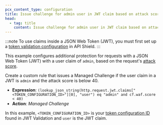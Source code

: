```yaml
---
pcx_content_type: configuration
title: Issue challenge for admin user in JWT claim based on attack score
head:
  - tag: title
    content: Issue challenge for admin user in JWT claim based on attack score
---
```


:::note
To use claims inside a JSON Web Token (JWT), you must first set up a [token validation configuration](/api-shield/security/jwt-validation/configure/) in API Shield.
:::

This example configures additional protection for requests with a JSON Web Token (JWT) with a user claim of `admin`, based on the request's [attack score](/waf/detections/attack-score/).

Create a custom rule that issues a Managed Challenge if the user claim in a JWT is `admin` and the attack score is below 40.

- **Expression**: `(lookup_json_string(http.request.jwt.claims["<TOKEN_CONFIGURATION_ID>"][0], "user") eq "admin" and cf.waf.score < 40)`
- **Action**: _Managed Challenge_

In this example, `<TOKEN_CONFIGURATION_ID>` is your [token configuration ID](/api-shield/security/jwt-validation/configure/) found in JWT Validation and `user` is the JWT claim.
